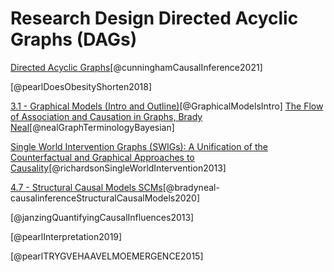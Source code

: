 # Research Design Directed Acyclic Graphs (DAGs) {.unnumbered}

[Directed Acyclic Graphs](https://mixtape.scunning.com/03-directed_acyclical_graphs)[@cunninghamCausalInference2021]

[@pearlDoesObesityShorten2018]

[3.1 - Graphical Models (Intro and Outline)](https://www.youtube.com/watch?v=Go4EkHN_PcA&list=PLoazKTcS0Rzb6bb9L508cyJ1z-U9iWkA0&index=20)[@GraphicalModelsIntro]
[The Flow of Association and Causation in Graphs, Brady Neal](https://www.bradyneal.com/slides/3%20-%20The%20Flow%20of%20Association%20and%20Causation%20in%20Graphs.pdf)[@nealGraphTerminologyBayesian]

[Single World Intervention Graphs (SWIGs): A Unification of the Counterfactual and Graphical Approaches to Causality](https://web.lists.fas.harvard.edu/archive/list/gov3009-l@lists.fas.harvard.edu/message/LDAWMEPQRYWZUS2KVELIJ4LPI6INHVQG/attachment/4/wp128.pdf)[@richardsonSingleWorldIntervention2013]


[4.7 - Structural Causal Models SCMs](https://www.youtube.com/watch?v=dQeRqb0N6gs)[@bradyneal-causalinferenceStructuralCausalModels2020]

[@janzingQuantifyingCausalInfluences2013]

[@pearlInterpretation2019]

[@pearlTRYGVEHAAVELMOEMERGENCE2015]